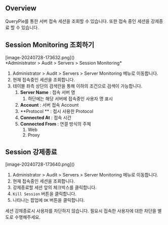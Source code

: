 
## Overview

QueryPie를 통한 서버 접속 세션을 조회할 수 있습니다. 또한 접속 중인 세션을 강제종료 할 수 있습니다.

## Session Monitoring 조회하기

<p align="center">
<div>[image-20240728-173632.png]()</div>
*Administrator &gt; Audit &gt; Servers &gt; Session Monitoring*
</p>

1. Administrator &gt; Audit &gt; Servers &gt; Server Monitoring 메뉴로 이동합니다.
2. 현재 접속중인 세션을 조회합니다.
3. 테이블 좌측 상단의 검색란을 통해 이하의 조건으로 검색이 가능합니다.
    1.  **Server Name**  : 접속 서버 명
        1. 하단에는 해당 서버에 접속중인 사용자 명 표시
    2.  **Account**  : 서버 접속 Account
    3.  **Protocol ** : 접시 사용한 Protocol
    4.  **Connected At**  : 접속 시간
    5.  **Connected From**  : 연결 방식의 주체
        1. Web
        2. Proxy



## Session 강제종료

<p align="center">
<div>[image-20240728-173640.png]()</div>
</p>

1. Administrator &gt; Audit &gt; Servers &gt; Server Monitoring 메뉴로 이동합니다.
2. 현재 접속중인 세션을 조회합니다.
3. 강제종료할 세션 앞의 체크박스를 클릭합니다.
4. `Kill Session` 버튼을 클릭합니다.
5. 나타나는 팝업에 `OK` 버튼을 클릭합니다.

<Callout type="info">
세션 강제종료시 사용자를 차단하지 않습니다. 필요시 접속한 사용자에 대한 차단을 별도로 수행해주세요.
</Callout>
